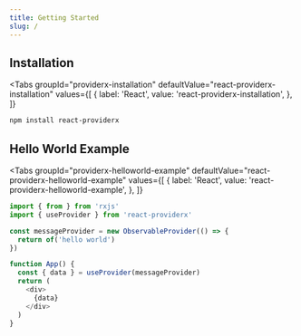 ```yaml
---
title: Getting Started
slug: /
---
```


## Installation

<Tabs
  groupId="providerx-installation"
  defaultValue="react-providerx-installation"
  values={[
    { label: 'React', value: 'react-providerx-installation', },
  ]}
>
<TabItem value="react-providerx-installation">

```powershell
npm install react-providerx
```
</TabItem>
</Tabs>

## Hello World Example
<Tabs
  groupId="providerx-helloworld-example"
  defaultValue="react-providerx-helloworld-example"
  values={[
    { label: 'React', value: 'react-providerx-helloworld-example', },
  ]}
>
<TabItem value="react-providerx-helloworld-example">

```typescript
import { from } from 'rxjs'
import { useProvider } from 'react-providerx'

const messageProvider = new ObservableProvider(() => {
  return of('hello world')
})

function App() {
  const { data } = useProvider(messageProvider)
  return (
    <div>
      {data}
    </div>
  )
}
```
</TabItem>
</Tabs>
